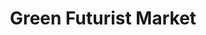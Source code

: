 ---
title: "Green Futurist Market"
meta_title: "Green Futurist Market craft"
description: "Craft de Green Futurist Market"
rank: "s"
draft: false
name: "Green Futurist Market"
recipe_img: "https://wiki.pokexgames.com/images/6/6f/Green_Futurist_Market.png"
level: 120
craft_time: 432000
result: 1
value_npc: 1
ingredients:
  - name: "Crypto Diamond Tokens"
    quantity: 3000
    item_img: "https://wiki.pokexgames.com/images/f/f8/Crypto_Diamond_Token.png"
    value_npc: 1
  - name: "Corrupted Doll Stars"
    quantity: 200
    item_img: "https://wiki.pokexgames.com/images/f/f6/Corrupted-Doll-Star.gif"
    value_npc: 1
  - name: "Corrupted Pots Of Lava"
    quantity: 200
    item_img: "https://wiki.pokexgames.com/images/5/5a/Corrupted-Pot-of-Lava.gif"
    value_npc: 1
  - name: "Black Lucky Charms"
    quantity: 200
    item_img: "https://wiki.pokexgames.com/images/b/b0/Black_Lucky_Charm.png"
    value_npc: 1
  - name: "Corrupted Ice Pieces"
    quantity: 100
    item_img: "https://wiki.pokexgames.com/images/c/cb/Corrupted-Ice-Piece.gif"
    value_npc: 1
  - name: "Bagworm Green Leaves"
    quantity: 100
    item_img: "https://wiki.pokexgames.com/images/e/e0/Bagworm_Green_Leaves.png"
    value_npc: 1
  - name: "Gear Noses"
    quantity: 12
    item_img: "https://wiki.pokexgames.com/images/6/63/Gear_Nose.png"
    value_npc: 1
  - name: "Mole Big Hairs"
    quantity: 10
    item_img: "https://wiki.pokexgames.com/images/e/e7/Mole_Big_Hair.png"
    value_npc: 1
  - name: "Gleam Tails"
    quantity: 10
    item_img: "https://wiki.pokexgames.com/images/4/4b/Gleam_Tail.png"
    value_npc: 1
  - name: "Metal Scraps"
    quantity: 85
    item_img: "https://wiki.pokexgames.com/images/b/bb/Metal_Scraps.png"
    value_npc: 1
  - name: "Compressed Nightmare Gems"
    quantity: 25
    item_img: "https://wiki.pokexgames.com/images/6/6a/Compressed_Nightmare_Gem.png"
    value_npc: 1
---